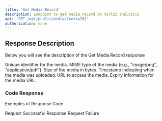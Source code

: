 ```yaml
---
title: 'Get Media Record'
description: Endpoint to get media record on toolzz analytics
api: 'GET /api/public/media/{mediaId}'
authorization: none
---
```


## Response Description 
Below you will see the description of the Get Media Record response

<ResponseField name="mediaId" type="string" required>
  Unique identifier for the media.
</ResponseField>
<ResponseField name="contentType" type="string" required>
  MIME type of the media (e.g., "image/png", "application/pdf").
</ResponseField>
<ResponseField name="contentLength" type="integer" required>
  Size of the media in bytes.
</ResponseField>
<ResponseField name="uploadedAt" type="date-time" required>
  Timestamp indicating when the media was uploaded.
</ResponseField>
<ResponseField name="url" type="string" required>
  URL to access the media.
</ResponseField>
<ResponseField name="urlExpiry" type="string" required>
  Expiry information for the media URL.
</ResponseField>


### Code Response
Exemples of Response Code 

<ResponseField name="200">
  Request Successful Response
</ResponseField>

<ResponseField name="400">
  Request Failure
</ResponseField>

